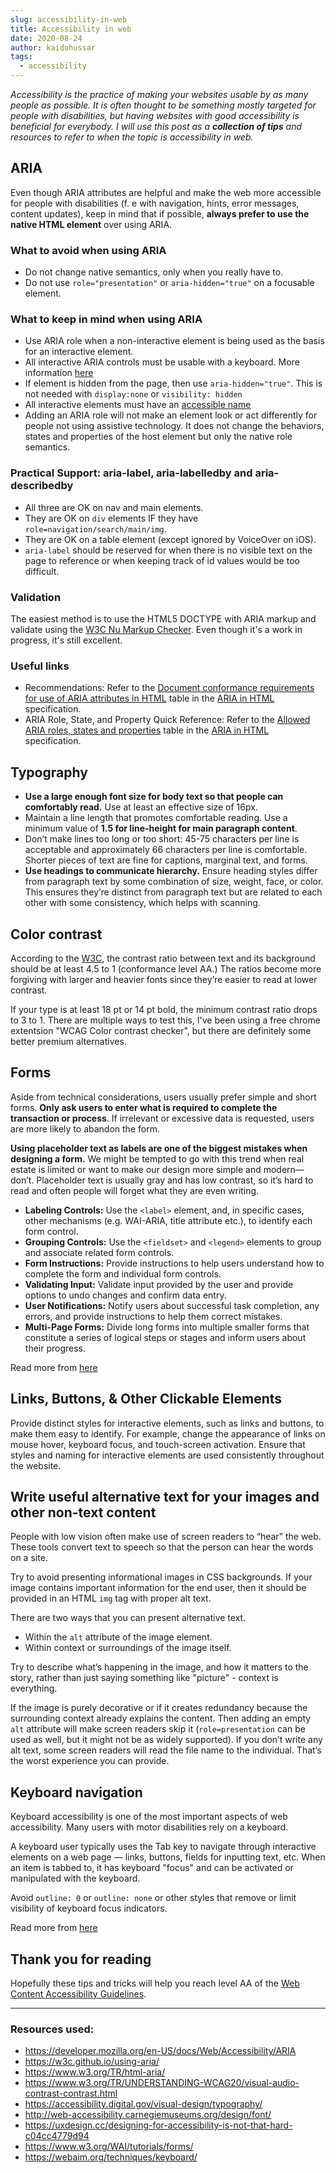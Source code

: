 ```yaml
---
slug: accessibility-in-web
title: Accessibility in web
date: 2020-08-24
author: kaidohussar
tags:
  - accessibility
---
```


<em>
    Accessibility is the practice of making your websites usable by as many people as possible.
</em>

<em>
    It is often thought to be something mostly targeted for people with disabilities, but having websites with good accessibility is beneficial for everybody.
</em>

<em>
    I will use this post as a <b>collection of tips</b> and resources to refer to when the topic is accessibility in web.
</em>

## ARIA

<p>
    Even though ARIA attributes are helpful and make the web more accessible for people with disabilities (f. e with navigation, hints, error messages, content updates),
    keep in mind that if possible, <b>always prefer to use the native HTML element</b> over using ARIA.
</p>

### What to avoid when using ARIA

* Do not change native semantics, only when you really have to.
* Do not use ```role="presentation"``` or ```aria-hidden="true"``` on a focusable element.

### What to keep in mind when using ARIA
* Use ARIA role when a non-interactive element is being used as the basis for an interactive element.
* All interactive ARIA controls must be usable with a keyboard. More information [here](https://www.w3.org/TR/wai-aria-practices/#keyboard)
* If element is hidden from the page, then use `aria-hidden="true"`. This is not needed with `display:none` or `visibility: hidden`
* All interactive elements must have an [accessible name](https://www.w3.org/TR/accname-1.1/#dfn-accessible-name)
* Adding an ARIA role will not make an element look or act differently for people not using assistive technology. It does not change the behaviors, states and properties of the host element but only the native role semantics.

### Practical Support: aria-label, aria-labelledby and aria-describedby
* All three are OK on nav and main elements.
* They are OK on `div` elements IF they have `role=navigation/search/main/img`.
* They are OK on a table element (except ignored by VoiceOver on iOS).
* `aria-label` should be reserved for when there is no visible text on the page to reference or when keeping track of id values would be too difficult.

### Validation
The easiest method is to use the HTML5 DOCTYPE with ARIA markup and validate using the [W3C Nu Markup Checker](http://validator.w3.org/nu/). Even though it's a work in progress, it's still excellent.

### Useful links
* Recommendations: Refer to the [Document conformance requirements for use of ARIA attributes in HTML](https://www.w3.org/TR/html-aria/#docconformance) table in the [ARIA in HTML](http://www.w3.org/TR/html-aria/) specification.
* ARIA Role, State, and Property Quick Reference: Refer to the [Allowed ARIA roles, states and properties](https://www.w3.org/TR/html-aria/#allowed-aria-roles-states-and-properties) table in the [ARIA in HTML](http://www.w3.org/TR/html-aria/) specification.

## Typography

- <b>Use a large enough font size for body text so that people can comfortably read.</b> Use at least an effective size of 16px.
- Maintain a line length that promotes comfortable reading. Use a minimum value of <b>1.5 for line-height for main paragraph content</b>.
- Don’t make lines too long or too short: 45-75 characters per line is acceptable and approximately 66 characters per line is comfortable. Shorter pieces of text are fine for captions, marginal text, and forms.
- <b>Use headings to communicate hierarchy.</b> Ensure heading styles differ from paragraph text by some combination of size, weight, face, or color. This ensures they’re distinct from paragraph text but are related to each other with some consistency, which helps with scanning.

## Color contrast

According to the [W3C](https://www.w3.org/TR/UNDERSTANDING-WCAG20/visual-audio-contrast-contrast.html), the contrast ratio between text and its background should be at least 4.5 to 1 (conformance level AA.) The ratios become more forgiving with larger and heavier fonts since they’re easier to read at lower contrast.

If your type is at least 18 pt or 14 pt bold, the minimum contrast ratio drops to 3 to 1. There are multiple ways to test this, I've been using a free chrome extentsion "WCAG Color contrast checker", but there are definitely some better premium alternatives.

## Forms

Aside from technical considerations, users usually prefer simple and short forms. <b>Only ask users to enter what is required to complete the transaction or process</b>. If irrelevant or excessive data is requested, users are more likely to abandon the form.

<p><b>Using placeholder text as labels are one of the biggest mistakes when designing a form.</b> We might be tempted to go with this trend when real estate is limited or want to make our design more simple and modern—don’t. Placeholder text is usually gray and has low contrast, so it’s hard to read and often people will forget what they are even writing.</p>

- **Labeling Controls:** Use the ```<label>``` element, and, in specific cases, other mechanisms (e.g. WAI-ARIA, title attribute etc.), to identify each form control.
- **Grouping Controls:** Use the `<fieldset>` and `<legend>` elements to group and associate related form controls.
- **Form Instructions:** Provide instructions to help users understand how to complete the form and individual form controls.
- **Validating Input:** Validate input provided by the user and provide options to undo changes and confirm data entry.
- **User Notifications:** Notify users about successful task completion, any errors, and provide instructions to help them correct mistakes.
- **Multi-Page Forms:** Divide long forms into multiple smaller forms that constitute a series of logical steps or stages and inform users about their progress.

Read more from [here](https://www.w3.org/WAI/tutorials/forms/)

## Links, Buttons, & Other Clickable Elements
Provide distinct styles for interactive elements, such as links and buttons, to make them easy to identify. For example, change the appearance of links on mouse hover, keyboard focus, and touch-screen activation. Ensure that styles and naming for interactive elements are used consistently throughout the website.

## Write useful alternative text for your images and other non-text content

People with low vision often make use of screen readers to “hear” the web. These tools convert text to speech so that the person can hear the words on a site.

Try to avoid presenting informational images in CSS backgrounds. If your image contains important information for the end user, then it should be provided in an HTML ```img``` tag with proper alt text.

There are two ways that you can present alternative text.

- Within the ```alt``` attribute of the image element.
- Within context or surroundings of the image itself.

Try to describe what’s happening in the image, and how it matters to the story, rather than just saying something like "picture" - context is everything.

If the image is purely decorative or if it creates redundancy because the surrounding context already explains the content. Then adding an empty ```alt``` attribute will make screen readers skip it (```role=presentation``` can be used as well, but it might not be as widely supported). If you don’t write any alt text, some screen readers will read the file name to the individual. That’s the worst experience you can provide.

## Keyboard navigation

Keyboard accessibility is one of the most important aspects of web accessibility. Many users with motor disabilities rely on a keyboard.

A keyboard user typically uses the Tab key to navigate through interactive elements on a web page — links, buttons, fields for inputting text, etc. When an item is tabbed to, it has keyboard "focus" and can be activated or manipulated with the keyboard.

Avoid ```outline: 0``` or ```outline: none``` or other styles that remove or limit visibility of keyboard focus indicators.

Read more from [here](https://webaim.org/techniques/keyboard/)

## Thank you for reading

Hopefully these tips and tricks will help you reach level AA of the [Web Content Accessibility Guidelines](https://www.w3.org/TR/WCAG21/).

---

### Resources used:

- https://developer.mozilla.org/en-US/docs/Web/Accessibility/ARIA
- https://w3c.github.io/using-aria/
- https://www.w3.org/TR/html-aria/
- https://www.w3.org/TR/UNDERSTANDING-WCAG20/visual-audio-contrast-contrast.html
- https://accessibility.digital.gov/visual-design/typography/
- http://web-accessibility.carnegiemuseums.org/design/font/
- https://uxdesign.cc/designing-for-accessibility-is-not-that-hard-c04cc4779d94
- https://www.w3.org/WAI/tutorials/forms/
- https://webaim.org/techniques/keyboard/



